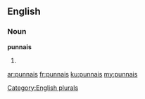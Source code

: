 ==English==

===Noun===
'''punnais'''

# {{plural of|[[punnai]]}}

[[Category:English plurals]]

[[ar:punnais]]
[[fr:punnais]]
[[ku:punnais]]
[[my:punnais]]